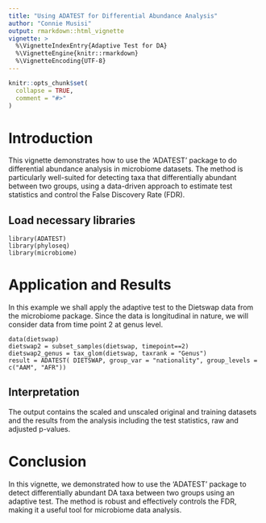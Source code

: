 ---
title: "Using ADATEST for Differential Abundance Analysis"
author: "Connie Musisi"
output: rmarkdown::html_vignette
vignette: >
  %\VignetteIndexEntry{Adaptive Test for DA}
  %\VignetteEngine{knitr::rmarkdown}
  %\VignetteEncoding{UTF-8}
---

```{r, echo=FALSE}
knitr::opts_chunk$set(
  collapse = TRUE,
  comment = "#>"
)
```

# Introduction

This vignette demonstrates how to use the 'ADATEST' package to do differential abundance analysis in microbiome datasets. The method is particularly well-suited for detecting taxa that differentially abundant between two groups, using a data-driven approach to estimate test statistics and control the False Discovery Rate (FDR).

## Load necessary libraries
```{ libraries}
library(ADATEST)
library(phyloseq)
library(microbiome)
```

# Application and Results

In this example we shall apply the adaptive test to the Dietswap data from the microbiome package. Since the data is longitudinal in nature, we will consider data from time point 2 at genus level.

```{data}
data(dietswap)
dietswap2 = subset_samples(dietswap, timepoint==2)
dietswap2_genus = tax_glom(dietswap, taxrank = "Genus")
result = ADATEST( DIETSWAP, group_var = "nationality", group_levels = c("AAM", "AFR"))
```

## Interpretation
The output contains the scaled and unscaled original and training datasets and the results from the analysis including the test statistics, raw and adjusted p-values.

# Conclusion

In this vignette, we demonstrated how to use the 'ADATEST' package to detect differentially abundant DA taxa between two groups using an adaptive test. The method is robust and effectively controls the FDR, making it a useful tool for microbiome data analysis.
